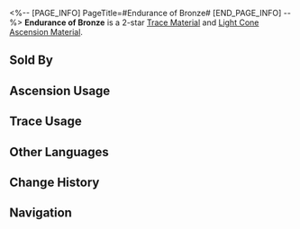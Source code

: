 <%-- [PAGE_INFO]
PageTitle=#Endurance of Bronze#
[END_PAGE_INFO] --%>
{{Item Infobox
|id          = 110141
|image       = Item Endurance of Bronze.png{{subst:void|<!--$UPLOAD:<<SpriteOutput/ItemFigures/110141.png>-<Item Endurance of Bronze.png>-<Item Icons>>-->}}
|type        = Trace Material
|type2       = Light Cone Ascension Material
|invCategory = Upgrade Materials
|rarity      = 2
|effect      = 
|description = A crude but durable ancient hand-held bronze shield. Used to level up Traces slightly for {{Color|h|Preservation}} characters.
|source1     = [[Calyx (Crimson): Bud of Preservation (Supply Zone)]]
|source2     = [[Embers Exchange]]
|source3     = [[Omni-Synthesizer]] &mdash; Material Exchange
}}
{{Description|Ancient legends entail a war where humans exhausted all primitive methods, following the gods into battle against overwhelmingly powerful beasts.<br />This shield is a witness to that war.<br /><br />''"There's no choice but to stop it, even if the efforts are futile."''}}
'''Endurance of Bronze''' is a 2-star [[Trace Material]] and [[Light Cone Ascension Material]].

==Sold By==
{{Shop Availability}}

==Ascension Usage==
{{Ascension Usage}}

==Trace Usage==
{{Trace Usage}}

==Other Languages==
{{Other Languages
|en   = Endurance of Bronze
|zhs  = 青铜的执着
|zht  = 青銅的執著
|ja   = 青銅の執着
|ko   = 청동의 집념
|es   = Persistencia del bronce
|fr   = Endurance de bronze
|ru   = Выносливость бронзы
|th   = Endurance of Bronze
|vi   = Cố Chấp Của Đồng
|de   = Beständigkeit von Bronze
|id   = Endurance of Bronze
|pt   = Resistência de Bronze
}}

==Change History==
{{Change History|1.0}}

==Navigation==
{{Upgrade Material Navbox}}